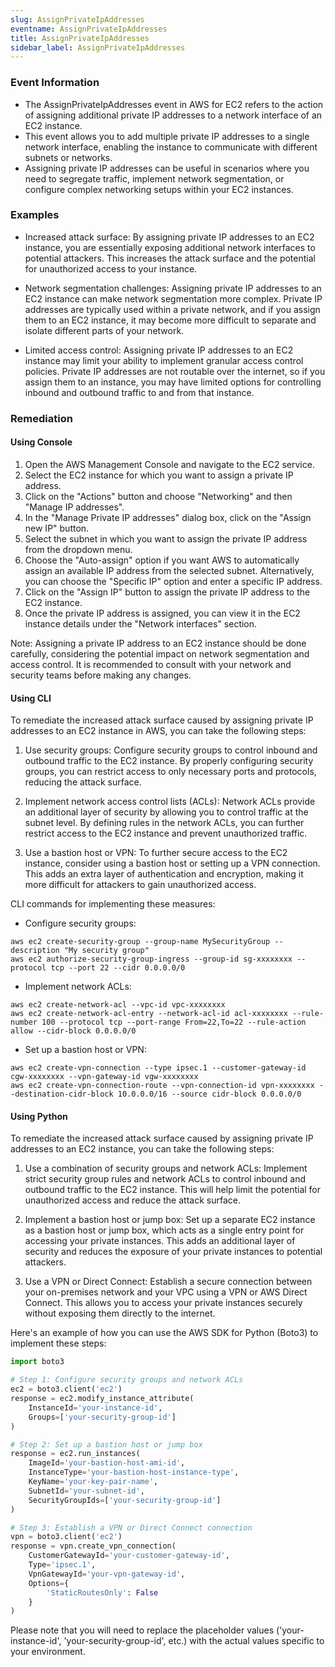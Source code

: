 ```yaml
--- 
slug: AssignPrivateIpAddresses
eventname: AssignPrivateIpAddresses
title: AssignPrivateIpAddresses
sidebar_label: AssignPrivateIpAddresses
---
```

                       
### Event Information

- The AssignPrivateIpAddresses event in AWS for EC2 refers to the action of assigning additional private IP addresses to a network interface of an EC2 instance.
- This event allows you to add multiple private IP addresses to a single network interface, enabling the instance to communicate with different subnets or networks.
- Assigning private IP addresses can be useful in scenarios where you need to segregate traffic, implement network segmentation, or configure complex networking setups within your EC2 instances.


### Examples

- Increased attack surface: By assigning private IP addresses to an EC2 instance, you are essentially exposing additional network interfaces to potential attackers. This increases the attack surface and the potential for unauthorized access to your instance.

- Network segmentation challenges: Assigning private IP addresses to an EC2 instance can make network segmentation more complex. Private IP addresses are typically used within a private network, and if you assign them to an EC2 instance, it may become more difficult to separate and isolate different parts of your network.

- Limited access control: Assigning private IP addresses to an EC2 instance may limit your ability to implement granular access control policies. Private IP addresses are not routable over the internet, so if you assign them to an instance, you may have limited options for controlling inbound and outbound traffic to and from that instance.

### Remediation

#### Using Console

1. Open the AWS Management Console and navigate to the EC2 service.
2. Select the EC2 instance for which you want to assign a private IP address.
3. Click on the "Actions" button and choose "Networking" and then "Manage IP addresses".
4. In the "Manage Private IP addresses" dialog box, click on the "Assign new IP" button.
5. Select the subnet in which you want to assign the private IP address from the dropdown menu.
6. Choose the "Auto-assign" option if you want AWS to automatically assign an available IP address from the selected subnet. Alternatively, you can choose the "Specific IP" option and enter a specific IP address.
7. Click on the "Assign IP" button to assign the private IP address to the EC2 instance.
8. Once the private IP address is assigned, you can view it in the EC2 instance details under the "Network interfaces" section.

Note: Assigning a private IP address to an EC2 instance should be done carefully, considering the potential impact on network segmentation and access control. It is recommended to consult with your network and security teams before making any changes.

#### Using CLI

To remediate the increased attack surface caused by assigning private IP addresses to an EC2 instance in AWS, you can take the following steps:

1. Use security groups: Configure security groups to control inbound and outbound traffic to the EC2 instance. By properly configuring security groups, you can restrict access to only necessary ports and protocols, reducing the attack surface.

2. Implement network access control lists (ACLs): Network ACLs provide an additional layer of security by allowing you to control traffic at the subnet level. By defining rules in the network ACLs, you can further restrict access to the EC2 instance and prevent unauthorized traffic.

3. Use a bastion host or VPN: To further secure access to the EC2 instance, consider using a bastion host or setting up a VPN connection. This adds an extra layer of authentication and encryption, making it more difficult for attackers to gain unauthorized access.

CLI commands for implementing these measures:

- Configure security groups:
```
aws ec2 create-security-group --group-name MySecurityGroup --description "My security group"
aws ec2 authorize-security-group-ingress --group-id sg-xxxxxxxx --protocol tcp --port 22 --cidr 0.0.0.0/0
```

- Implement network ACLs:
```
aws ec2 create-network-acl --vpc-id vpc-xxxxxxxx
aws ec2 create-network-acl-entry --network-acl-id acl-xxxxxxxx --rule-number 100 --protocol tcp --port-range From=22,To=22 --rule-action allow --cidr-block 0.0.0.0/0
```

- Set up a bastion host or VPN:
```
aws ec2 create-vpn-connection --type ipsec.1 --customer-gateway-id cgw-xxxxxxxx --vpn-gateway-id vgw-xxxxxxxx
aws ec2 create-vpn-connection-route --vpn-connection-id vpn-xxxxxxxx --destination-cidr-block 10.0.0.0/16 --source cidr-block 0.0.0.0/0
```

#### Using Python

To remediate the increased attack surface caused by assigning private IP addresses to an EC2 instance, you can take the following steps:

1. Use a combination of security groups and network ACLs: Implement strict security group rules and network ACLs to control inbound and outbound traffic to the EC2 instance. This will help limit the potential for unauthorized access and reduce the attack surface.

2. Implement a bastion host or jump box: Set up a separate EC2 instance as a bastion host or jump box, which acts as a single entry point for accessing your private instances. This adds an additional layer of security and reduces the exposure of your private instances to potential attackers.

3. Use a VPN or Direct Connect: Establish a secure connection between your on-premises network and your VPC using a VPN or AWS Direct Connect. This allows you to access your private instances securely without exposing them directly to the internet.

Here's an example of how you can use the AWS SDK for Python (Boto3) to implement these steps:

```python
import boto3

# Step 1: Configure security groups and network ACLs
ec2 = boto3.client('ec2')
response = ec2.modify_instance_attribute(
    InstanceId='your-instance-id',
    Groups=['your-security-group-id']
)

# Step 2: Set up a bastion host or jump box
response = ec2.run_instances(
    ImageId='your-bastion-host-ami-id',
    InstanceType='your-bastion-host-instance-type',
    KeyName='your-key-pair-name',
    SubnetId='your-subnet-id',
    SecurityGroupIds=['your-security-group-id']
)

# Step 3: Establish a VPN or Direct Connect connection
vpn = boto3.client('ec2')
response = vpn.create_vpn_connection(
    CustomerGatewayId='your-customer-gateway-id',
    Type='ipsec.1',
    VpnGatewayId='your-vpn-gateway-id',
    Options={
        'StaticRoutesOnly': False
    }
)
```

Please note that you will need to replace the placeholder values ('your-instance-id', 'your-security-group-id', etc.) with the actual values specific to your environment.


 
